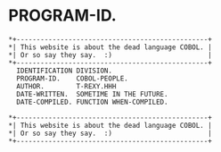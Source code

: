# PROGRAM-ID.
    *+------------------------------------------------+
    *| This website is about the dead language COBOL. | 
    *| Or so say they say.  :)                        |
    *+------------------------------------------------+  
      IDENTIFICATION DIVISION.
      PROGRAM-ID.    COBOL-PEOPLE.
      AUTHOR.        T-REXY.HHH
      DATE-WRITTEN.  SOMETIME IN THE FUTURE.
      DATE-COMPILED. FUNCTION WHEN-COMPILED.

    *+------------------------------------------------+
    *| This website is about the dead language COBOL. | 
    *| Or so say they say.  :)                        |
    *+------------------------------------------------+  
    